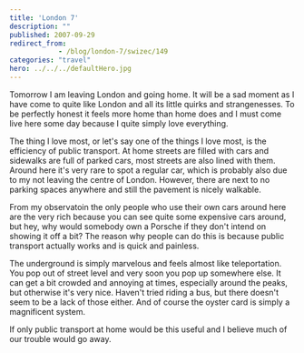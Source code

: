 ```yaml
---
title: 'London 7'
description: ""
published: 2007-09-29
redirect_from: 
            - /blog/london-7/swizec/149
categories: "travel"
hero: ../../../defaultHero.jpg
---
```


Tomorrow I am leaving London and going home. It will be a sad moment as I have come to quite like London and all its little quirks and strangenesses. To be perfectly honest it feels more home than home does and I must come live here some day because I quite simply love everything.

The thing I love most, or let's say one of the things I love most, is the efficiency of public transport. At home streets are filled with cars and sidewalks are full of parked cars, most streets are also lined with them. Around here it's very rare to spot a regular car, which is probably also due to my not leaving the centre of London. However, there are next to no parking spaces anywhere and still the pavement is nicely walkable.

From my observatoin the only people who use their own cars around here are the very rich because you can see quite some expensive cars around, but hey, why would somebody own a Porsche if they don't intend on showing it off a bit? The reason why people can do this is because public transport actually works and is quick and painless.

The underground is simply marvelous and feels almost like teleportation. You pop out of street level and very soon you pop up somewhere else. It can get a bit crowded and annoying at times, especially around the peaks, but otherwise it's very nice. Haven't tried riding a bus, but there doesn't seem to be a lack of those either. And of course the oyster card is simply a magnificent system.

If only public transport at home would be this useful and I believe much of our trouble would go away.
